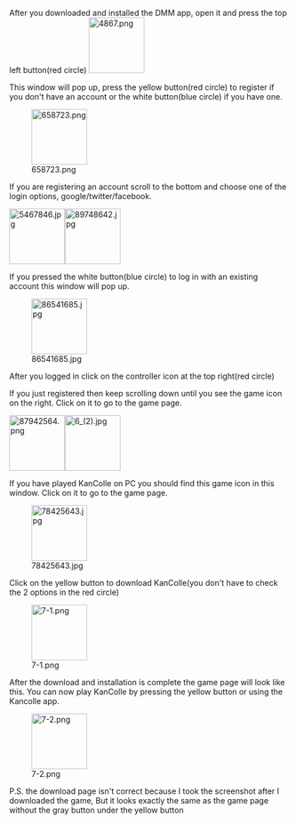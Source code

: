 After you downloaded and installed the DMM app, open it and press the top left button(red circle)
[[File:4867.png|thumb|left|100px]]          











This window will pop up, press the yellow button(red circle) to register if you don't have an account or the white button(blue circle) if you have one.

[[File:658723.png|thumb|left|100px]]













If you are registering an account scroll to the bottom and choose one of the login options, google/twitter/facebook.

[[File:5467846.jpg|thumb|left|100px]][[File:89748642.jpg|thumb|100px]]













If you pressed the white button(blue circle) to log in with an existing account this window will pop up.

[[File:86541685.jpg|thumb|left|100px]]













After you logged in click on the controller icon at the top right(red circle)

If you just registered then keep scrolling down until you see the game icon on the right. Click on it to go to the game page.

[[File:87942564.png|thumb|left|100px]][[File:6_(2).jpg|thumb|100px]]













If you have played KanColle on PC you should find this game icon in this window. <span style="font-weight:normal;">Click on it to go to the game page.</span>

[[File:78425643.jpg|thumb|left|100px]]













Click on the yellow button to download KanColle(you don't have to check the 2 options in the red circle)

[[File:7-1.png|thumb|left|100px]]













After the download and installation is complete the game page will look like this. You can now play KanColle by pressing the yellow button or using the Kancolle app.

[[File:7-2.png|thumb|left|100px]]













P.S. the download page isn't correct because I took the screenshot after I downloaded the game, But it looks exactly the same as the game page without the gray button under the yellow button  <ac_metadata title="Guide on how to get KanColle on android" related_topics="" lastmove="1520841658"> </ac_metadata>